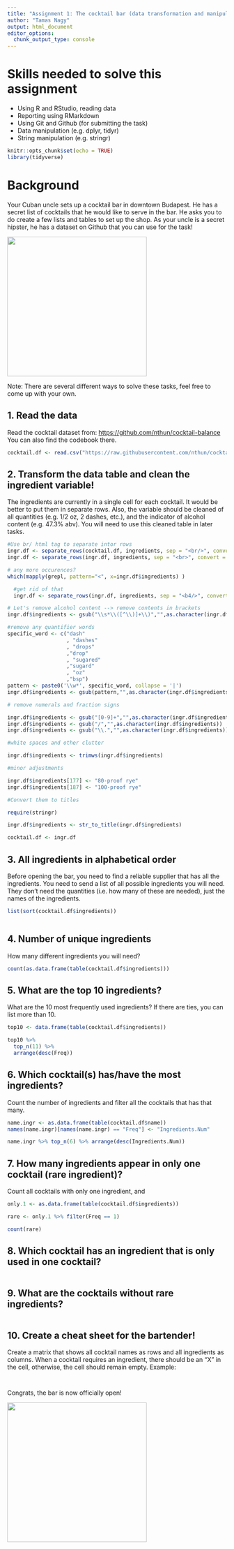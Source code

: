 ```yaml
---
title: "Assignment 1: The cocktail bar (data transformation and manipulation)"
author: "Tamas Nagy"
output: html_document
editor_options: 
  chunk_output_type: console
---
```


# Skills needed to solve this assignment

-   Using R and RStudio, reading data
-   Reporting using RMarkdown
-   Using Git and Github (for submitting the task)
-   Data manipulation (e.g. dplyr, tidyr)
-   String manipulation (e.g. stringr)

```r
knitr::opts_chunk$set(echo = TRUE)
library(tidyverse)
```

# Background

Your Cuban uncle sets up a cocktail bar in downtown Budapest. He has a secret list of cocktails that he would like to serve in the bar. He asks you to do create a few lists and tables to set up the shop. As your uncle is a secret hipster, he has a dataset on Github that you can use for the task!

![](https://media1.tenor.com/images/57a519cffd0ad4693be3b9c94b211540/tenor.gif?itemid=5195211){width="320"}

Note: There are several different ways to solve these tasks, feel free to come up with your own.

## 1. Read the data

Read the cocktail dataset from: <https://github.com/nthun/cocktail-balance> You can also find the codebook there.

```r
cocktail.df <- read.csv("https://raw.githubusercontent.com/nthun/cocktail-balance/master/cocktail_data.tsv", header=TRUE, sep = "\t", encoding = "utf-8")

```

## 2. Transform the data table and clean the ingredient variable!

The ingredients are currently in a single cell for each cocktail. It would be better to put them in separate rows. Also, the variable should be cleaned of all quantities (e.g. 1/2 oz, 2 dashes, etc.), and the indicator of alcohol content (e.g. 47.3% abv). You will need to use this cleaned table in later tasks.

```r
#Use br/ html tag to separate intor rows
ingr.df <- separate_rows(cocktail.df, ingredients, sep = "<br/>", convert = TRUE)
ingr.df <- separate_rows(ingr.df, ingredients, sep = "<br>", convert = TRUE)

# any more occurences?
which(mapply(grepl, pattern="<", x=ingr.df$ingredients) )

  #get rid of that
  ingr.df <- separate_rows(ingr.df, ingredients, sep = "<b4/>", convert = TRUE)

# Let's remove alcohol content --> remove contents in brackets
ingr.df$ingredients <- gsub("\\s*\\([^\\)]+\\)","",as.character(ingr.df$ingredients))

#remove any quantifier words
specific_word <- c("dash"
                   , "dashes"
                   , "drops"
                   ,"drop"
                   , "sugared"
                   ,"sugard"
                   , "oz"
                   ,"bsp")
pattern <- paste0('\\w*', specific_word, collapse = '|')
ingr.df$ingredients <- gsub(pattern,"",as.character(ingr.df$ingredients))

# remove numerals and fraction signs

ingr.df$ingredients <- gsub("[0-9]+","",as.character(ingr.df$ingredients))
ingr.df$ingredients <- gsub("/","",as.character(ingr.df$ingredients))
ingr.df$ingredients <- gsub("\\.","",as.character(ingr.df$ingredients))

#white spaces and other clutter

ingr.df$ingredients <- trimws(ingr.df$ingredients)

#minor adjustments

ingr.df$ingredients[177] <- "80-proof rye"
ingr.df$ingredients[187] <- "100-proof rye"

#Convert them to titles

require(stringr)

ingr.df$ingredients <- str_to_title(ingr.df$ingredients)

cocktail.df <- ingr.df

```

## 3. All ingredients in alphabetical order

Before opening the bar, you need to find a reliable supplier that has all the ingredients. You need to send a list of all possible ingredients you will need. They don't need the quantities (i.e. how many of these are needed), just the names of the ingredients.

```r

list(sort(cocktail.df$ingredients))



```

## 4. Number of unique ingredients

How many different ingredients you will need?

```r
count(as.data.frame(table(cocktail.df$ingredients)))

```

## 5. What are the top 10 ingredients?

What are the 10 most frequently used ingredients? If there are ties, you can list more than 10.

```r

top10 <- data.frame(table(cocktail.df$ingredients))

top10 %>% 
  top_n(11) %>% 
  arrange(desc(Freq))

```

## 6. Which cocktail(s) has/have the most ingredients?

Count the number of ingredients and filter all the cocktails that has that many.

```r

name.ingr <- as.data.frame(table(cocktail.df$name))
names(name.ingr)[names(name.ingr) == "Freq"] <- "Ingredients.Num"

name.ingr %>% top_n(6) %>% arrange(desc(Ingredients.Num))

```

## 7. How many ingredients appear in only one cocktail (rare ingredient)?

Count all cocktails with only one ingredient, and

```r

only.1 <- as.data.frame(table(cocktail.df$ingredients))

rare <- only.1 %>% filter(Freq == 1)

count(rare)

```

## 8. Which cocktail has an ingredient that is only used in one cocktail?

```r

```

## 9. What are the cocktails without rare ingredients?

```r
  
```

## 10. Create a cheat sheet for the bartender!

Create a matrix that shows all cocktail names as rows and all ingredients as columns. When a cocktail requires an ingredient, there should be an "X" in the cell, otherwise, the cell should remain empty. Example:

```r

```

```r

```

Congrats, the bar is now officially open!

![](https://i.pinimg.com/originals/4e/c1/0c/4ec10c9d32b2c7c28b4b638c7f809ec5.gif){width="320"}
